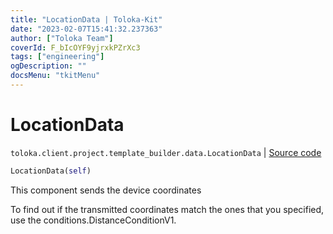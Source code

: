 ```yaml
---
title: "LocationData | Toloka-Kit"
date: "2023-02-07T15:41:32.237363"
author: ["Toloka Team"]
coverId: F_bIcOYF9yjrxkPZrXc3
tags: ["engineering"]
ogDescription: ""
docsMenu: "tkitMenu"
---
```


# LocationData
`toloka.client.project.template_builder.data.LocationData` | [Source code](https://github.com/Toloka/toloka-kit/blob/v1.1.3/src/client/project/template_builder/data.py#L73)

```python
LocationData(self)
```

This component sends the device coordinates

To find out if the transmitted coordinates match the ones that you specified, use the conditions.DistanceConditionV1.